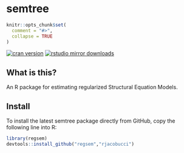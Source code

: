 semtree
======

```r
knitr::opts_chunk$set(
  comment = "#>",
  collapse = TRUE
)
```

[![cran version](http://www.r-pkg.org/badges/version/regsem)](https://cran.r-project.org/package=regsem)
[![rstudio mirror downloads](http://cranlogs.r-pkg.org/badges/regsem)](https://github.com/metacran/cranlogs.app)


## What is this?

An R package for estimating regularized Structural Equation Models.

## Install

To install the latest semtree package directly from GitHub, copy the following line into R:
```r
library(regsem)
devtools::install_github("regsem","rjacobucci")
```

